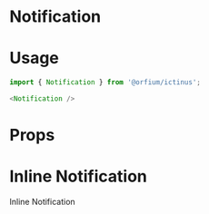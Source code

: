 
<Meta title="Design System/Notification" component={Notification} />

# Notification

# Usage

```js
import { Notification } from '@orfium/ictinus';

<Notification />

```

# Props

<Props of={Notification} />

# Inline Notification

Inline Notification

<Preview>
    <Story name="Notification: first attempt" parameters={{ decorators: [withKnobs] }}>
        <Notification message={text('info', 'This is the info')} 
            type={select('type', ['success', 'error', 'info', 'warning'], 'info')}  
            variant={select('variant', ['inline', 'banner', 'toast', 'modal'], 'inline')} />
    </Story>
</Preview>